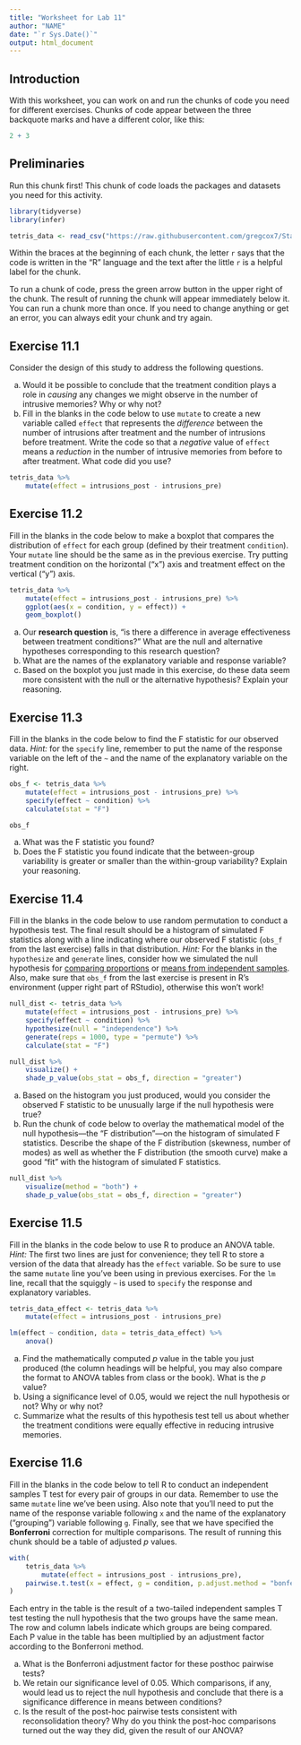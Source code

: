 ```yaml
---
title: "Worksheet for Lab 11"
author: "NAME"
date: "`r Sys.Date()`"
output: html_document
---
```


## Introduction

With this worksheet, you can work on and run the chunks of code you need for different exercises.  Chunks of code appear between the three backquote marks and have a different color, like this:

```r
2 + 3
```

## Preliminaries

Run this chunk first!  This chunk of code loads the packages and datasets you need for this activity.

```r
library(tidyverse)
library(infer)

tetris_data <- read_csv("https://raw.githubusercontent.com/gregcox7/StatLabs/main/data/tetris.csv")
```

Within the braces at the beginning of each chunk, the letter `r` says that the code is written in the "R" language and the text after the little `r` is a helpful label for the chunk.

To run a chunk of code, press the green arrow button in the upper right of the chunk.  The result of running the chunk will appear immediately below it.  You can run a chunk more than once.  If you need to change anything or get an error, you can always edit your chunk and try again.

## Exercise 11.1

Consider the design of this study to address the following questions.

a. Would it be possible to conclude that the treatment condition plays a role in *causing* any changes we might observe in the number of intrusive memories?  Why or why not?
b. Fill in the blanks in the code below to use `mutate` to create a new variable called `effect` that represents the *difference* between the number of intrusions after treatment and the number of intrusions before treatment.  Write the code so that a *negative* value of `effect` means a *reduction* in the number of intrusive memories from before to after treatment.  What code did you use?

```r
tetris_data %>%
    mutate(effect = intrusions_post - intrusions_pre)
```

## Exercise 11.2

Fill in the blanks in the code below to make a boxplot that compares the distribution of `effect` for each group (defined by their treatment `condition`).  Your `mutate` line should be the same as in the previous exercise.  Try putting treatment condition on the horizontal ("x") axis and treatment effect on the vertical ("y") axis.

```r
tetris_data %>%
    mutate(effect = intrusions_post - intrusions_pre) %>%
    ggplot(aes(x = condition, y = effect)) +
    geom_boxplot()
```

a. Our **research question** is, "is there a difference in average effectiveness between treatment conditions?"  What are the null and alternative hypotheses corresponding to this research question?
b. What are the names of the explanatory variable and response variable?
c. Based on the boxplot you just made in this exercise, do these data seem more consistent with the null or the alternative hypothesis?  Explain your reasoning.

## Exercise 11.3

Fill in the blanks in the code below to find the F statistic for our observed data.  *Hint:* for the `specify` line, remember to put the name of the response variable on the left of the `~` and the name of the explanatory variable on the right.

```r
obs_f <- tetris_data %>%
    mutate(effect = intrusions_post - intrusions_pre) %>%
    specify(effect ~ condition) %>%
    calculate(stat = "F")

obs_f
```

a. What was the F statistic you found?
b. Does the F statistic you found indicate that the between-group variability is greater or smaller than the within-group variability?  Explain your reasoning.

## Exercise 11.4

Fill in the blanks in the code below to use random permutation to conduct a hypothesis test.  The final result should be a histogram of simulated F statistics along with a line indicating where our observed F statistic (`obs_f` from the last exercise) falls in that distribution.  *Hint:* For the blanks in the `hypothesize` and `generate` lines, consider how we simulated the null hypothesis for [comparing proportions](#lab5) or [means from independent samples](#lab10).  Also, make sure that `obs_f` from the last exercise is present in R's environment (upper right part of RStudio), otherwise this won't work!

```r
null_dist <- tetris_data %>%
    mutate(effect = intrusions_post - intrusions_pre) %>%
    specify(effect ~ condition) %>%
    hypothesize(null = "independence") %>%
    generate(reps = 1000, type = "permute") %>%
    calculate(stat = "F")

null_dist %>%
    visualize() +
    shade_p_value(obs_stat = obs_f, direction = "greater")
```

a. Based on the histogram you just produced, would you consider the observed F statistic to be unusually large if the null hypothesis were true?
b. Run the chunk of code below to overlay the mathematical model of the null hypothesis---the "F distribution"---on the histogram of simulated F statistics.  Describe the shape of the F distribution (skewness, number of modes) as well as whether the F distribution (the smooth curve) make a good "fit" with the histogram of simulated F statistics.

```r
null_dist %>%
    visualize(method = "both") +
    shade_p_value(obs_stat = obs_f, direction = "greater")
```

## Exercise 11.5

Fill in the blanks in the code below to use R to produce an ANOVA table.  *Hint:* The first two lines are just for convenience; they tell R to store a version of the data that already has the `effect` variable.  So be sure to use the same `mutate` line you've been using in previous exercises.  For the `lm` line, recall that the squiggly `~` is used to `specify` the response and explanatory variables.

```r
tetris_data_effect <- tetris_data %>%
    mutate(effect = intrusions_post - intrusions_pre)

lm(effect ~ condition, data = tetris_data_effect) %>%
    anova()
```

a. Find the mathematically computed $p$ value in the table you just produced (the column headings will be helpful, you may also compare the format to ANOVA tables from class or the book).  What is the $p$ value?
b. Using a significance level of 0.05, would we reject the null hypothesis or not?  Why or why not?
c. Summarize what the results of this hypothesis test tell us about whether the treatment conditions were equally effective in reducing intrusive memories.

## Exercise 11.6

Fill in the blanks in the code below to tell R to conduct an independent samples T test for every pair of groups in our data.  Remember to use the same `mutate` line we've been using.  Also note that you'll need to put the name of the response variable following `x` and the name of the explanatory ("grouping") variable following `g`.  Finally, see that we have specified the **Bonferroni** correction for multiple comparisons.  The result of running this chunk should be a table of adjusted $p$ values.

```r
with(
    tetris_data %>%
        mutate(effect = intrusions_post - intrusions_pre),
    pairwise.t.test(x = effect, g = condition, p.adjust.method = "bonferroni")
)
```

Each entry in the table is the result of a two-tailed independent samples T test testing the null hypothesis that the two groups have the same mean.  The row and column labels indicate which groups are being compared.  Each P value in the table has been multiplied by an adjustment factor according to the Bonferroni method.

a. What is the Bonferroni adjustment factor for these posthoc pairwise tests?
b. We retain our significance level of 0.05.  Which comparisons, if any, would lead us to reject the null hypothesis and conclude that there is a significance difference in means between conditions?
c. Is the result of the post-hoc pairwise tests consistent with reconsolidation theory?  Why do you think the post-hoc comparisons turned out the way they did, given the result of our ANOVA?
